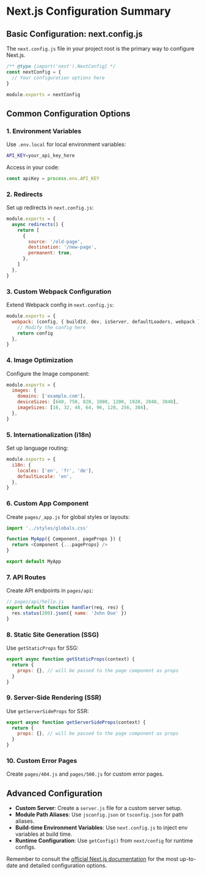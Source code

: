# Next.js Configuration Summary

## Basic Configuration: next.config.js

The `next.config.js` file in your project root is the primary way to configure Next.js.

```javascript
/** @type {import('next').NextConfig} */
const nextConfig = {
  // Your configuration options here
}

module.exports = nextConfig
```

## Common Configuration Options

### 1. Environment Variables

Use `.env.local` for local environment variables:

```bash
API_KEY=your_api_key_here
```

Access in your code:

```javascript
const apiKey = process.env.API_KEY
```

### 2. Redirects

Set up redirects in `next.config.js`:

```javascript
module.exports = {
  async redirects() {
    return [
      {
        source: '/old-page',
        destination: '/new-page',
        permanent: true,
      },
    ]
  },
}
```

### 3. Custom Webpack Configuration

Extend Webpack config in `next.config.js`:

```javascript
module.exports = {
  webpack: (config, { buildId, dev, isServer, defaultLoaders, webpack }) => {
    // Modify the config here
    return config
  },
}
```

### 4. Image Optimization

Configure the Image component:

```javascript
module.exports = {
  images: {
    domains: ['example.com'],
    deviceSizes: [640, 750, 828, 1080, 1200, 1920, 2048, 3840],
    imageSizes: [16, 32, 48, 64, 96, 128, 256, 384],
  },
}
```

### 5. Internationalization (i18n)

Set up language routing:

```javascript
module.exports = {
  i18n: {
    locales: ['en', 'fr', 'de'],
    defaultLocale: 'en',
  },
}
```

### 6. Custom App Component

Create `pages/_app.js` for global styles or layouts:

```javascript
import '../styles/globals.css'

function MyApp({ Component, pageProps }) {
  return <Component {...pageProps} />
}

export default MyApp
```

### 7. API Routes

Create API endpoints in `pages/api`:

```javascript
// pages/api/hello.js
export default function handler(req, res) {
  res.status(200).json({ name: 'John Doe' })
}
```

### 8. Static Site Generation (SSG)

Use `getStaticProps` for SSG:

```javascript
export async function getStaticProps(context) {
  return {
    props: {}, // will be passed to the page component as props
  }
}
```

### 9. Server-Side Rendering (SSR)

Use `getServerSideProps` for SSR:

```javascript
export async function getServerSideProps(context) {
  return {
    props: {}, // will be passed to the page component as props
  }
}
```

### 10. Custom Error Pages

Create `pages/404.js` and `pages/500.js` for custom error pages.

## Advanced Configuration

- **Custom Server**: Create a `server.js` file for a custom server setup.
- **Module Path Aliases**: Use `jsconfig.json` or `tsconfig.json` for path aliases.
- **Build-time Environment Variables**: Use `next.config.js` to inject env variables at build time.
- **Runtime Configuration**: Use `getConfig()` from `next/config` for runtime configs.

Remember to consult the [official Next.js documentation](https://nextjs.org/docs) for the most up-to-date and detailed configuration options.
